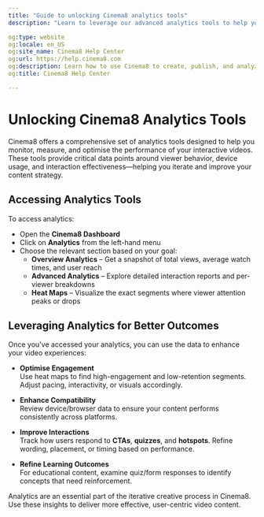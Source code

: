 ---
title: "Guide to unlocking Cinema8 analytics tools"
description: "Learn to leverage our advanced analytics tools to help you understand and optimise the performance of your videos. Visit Cinema8."

og:type: website
og:locale: en_US
og:site_name: Cinema8 Help Center
og:url: https://help.cinema8.com
og:description: Learn how to use Cinema8 to create, publish, and analyze interactive videos.
og:title: Cinema8 Help Center

---

# Unlocking Cinema8 Analytics Tools

Cinema8 offers a comprehensive set of analytics tools designed to help you monitor, measure, and optimise the performance of your interactive videos. These tools provide critical data points around viewer behavior, device usage, and interaction effectiveness—helping you iterate and improve your content strategy.

## Accessing Analytics Tools

To access analytics:

- Open the **Cinema8 Dashboard**
- Click on **Analytics** from the left-hand menu
- Choose the relevant section based on your goal:
  - **Overview Analytics** – Get a snapshot of total views, average watch times, and user reach
  - **Advanced Analytics** – Explore detailed interaction reports and per-viewer breakdowns
  - **Heat Maps** – Visualize the exact segments where viewer attention peaks or drops

## Leveraging Analytics for Better Outcomes

Once you've accessed your analytics, you can use the data to enhance your video experiences:

- **Optimise Engagement**  
  Use heat maps to find high-engagement and low-retention segments. Adjust pacing, interactivity, or visuals accordingly.

- **Enhance Compatibility**  
  Review device/browser data to ensure your content performs consistently across platforms.

- **Improve Interactions**  
  Track how users respond to **CTAs**, **quizzes**, and **hotspots**. Refine wording, placement, or timing based on performance.

- **Refine Learning Outcomes**  
  For educational content, examine quiz/form responses to identify concepts that need reinforcement.

Analytics are an essential part of the iterative creative process in Cinema8. Use these insights to deliver more effective, user-centric video content.
